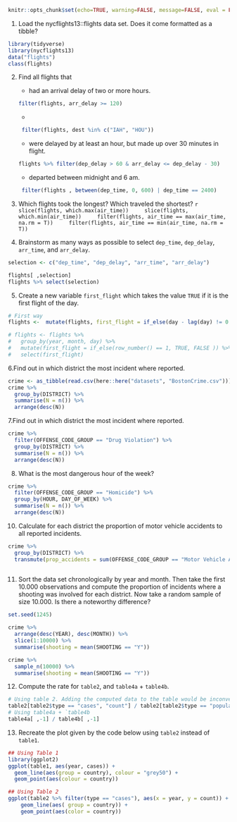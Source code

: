 ```r
knitr::opts_chunk$set(echo=TRUE, warning=FALSE, message=FALSE, eval = FALSE)


```


1. Load the nycflights13::flights data set. Does it come formatted as a tibble?

```r
library(tidyverse)
library(nycflights13)
data("flights")
class(flights)
```

2. Find all flights that
    - had an arrival delay of two or more hours.
    ```r
    filter(flights, arr_delay >= 120)
    ```
        
   - 
    ```r
     filter(flights, dest %in% c("IAH", "HOU"))
    ```
   - were delayed by at least an hour, but made up over 30 minutes in flight.
    ```r
    flights %>% filter(dep_delay > 60 & arr_delay <= dep_delay - 30)
    ```
   - departed between midnight and 6 am.
    ```r
     filter(flights , between(dep_time, 0, 600) | dep_time == 2400)
    ```
   
3. Which flights took the longest? Which traveled the shortest? 
    ```r
    slice(flights, which.max(air_time))
    slice(flights, which.min(air_time))
    filter(flights, air_time == max(air_time, na.rm = T))
    filter(flights, air_time == min(air_time, na.rm = T))
    ```

4. Brainstorm as many ways as possible to select `dep_time`, `dep_delay`, `arr_time`, and `arr_delay`.

```r
selection <- c("dep_time", "dep_delay", "arr_time", "arr_delay")

flights[ ,selection]
flights %>% select(selection)

```

5. Create a new variable `first_flight` which takes the value `TRUE` if it is the first flight of the day.
```r
# First way
flights <-  mutate(flights, first_flight = if_else(day - lag(day) != 0 | is.na(day - lag(day)), TRUE, FALSE )) 

# flights <- flights %>% 
#   group_by(year, month, day) %>% 
#   mutate(first_flight = if_else(row_number() == 1, TRUE, FALSE )) %>%
#   select(first_flight)
```

6.Find out in which district the most incident where reported. 
```r
crime <- as_tibble(read.csv(here::here("datasets", "BostonCrime.csv")))
crime %>% 
  group_by(DISTRICT) %>%
  summarise(N = n()) %>% 
  arrange(desc(N))
```

7.Find out in which district the most incident where reported. 

```r
crime %>% 
  filter(OFFENSE_CODE_GROUP == "Drug Violation") %>% 
  group_by(DISTRICT) %>% 
  summarise(N = n()) %>% 
  arrange(desc(N)) 
```

8. What is the most dangerous hour of the week?

```r
crime %>% 
  filter(OFFENSE_CODE_GROUP == "Homicide") %>% 
  group_by(HOUR, DAY_OF_WEEK) %>%
  summarise(N = n()) %>% 
  arrange(desc(N))
```

10. Calculate for each district the proportion of motor vehicle accidents to all reported incidents.

```r
crime %>% 
  group_by(DISTRICT) %>%  
  transmute(prop_accidents = sum(OFFENSE_CODE_GROUP == "Motor Vehicle Accident Response") / n()  )
  
```

11. Sort the data set chronologically by year and month. Then take the first 10.000 observations and compute the proportion of incidents where a shooting was involved for each district. Now take a random sample of size 10.000. Is there a noteworthy difference?

```r
set.seed(1245)

crime %>% 
  arrange(desc(YEAR), desc(MONTH)) %>%
  slice(1:10000) %>% 
  summarise(shooting = mean(SHOOTING == "Y"))

crime %>% 
  sample_n(10000) %>% 
  summarise(shooting = mean(SHOOTING == "Y"))
```

12. Compute the rate for `table2`, and `table4a` + `table4b`.

```r
# Using table 2. Adding the computed data to the table would be inconvenient.
table2[table2$type == "cases", "count"] / table2[table2$type == "population", "count"]
# Using table4a + `table4b
table4a[ ,-1] / table4b[ ,-1]
```


13. Recreate the plot given by the code below using `table2` instead of `table1`.

```r
## Using Table 1
library(ggplot2)
ggplot(table1, aes(year, cases)) + 
  geom_line(aes(group = country), colour = "grey50") + 
  geom_point(aes(colour = country))

## Using Table 2
ggplot(table2 %>% filter(type == "cases"), aes(x = year, y = count)) +
    geom_line(aes( group = country)) +
    geom_point(aes(color = country))

```










   
   
        